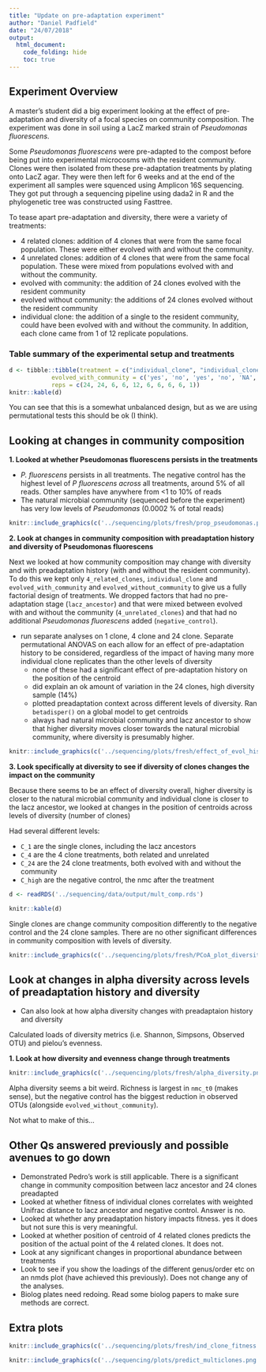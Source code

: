 ```yaml
---
title: "Update on pre-adaptation experiment"
author: "Daniel Padfield"
date: "24/07/2018"
output: 
  html_document:
    code_folding: hide
    toc: true
---
```


## Experiment Overview

A master's student did a big experiment looking at the effect of pre-adaptation and diversity of a focal species on community composition. The experiment was done in soil using a LacZ marked strain of _Pseudomonas fluorescens_.

Some _Pseudomonas fluorescens_ were pre-adapted to the compost before being put into experimental microcosms with the resident community. Clones were then isolated from these pre-adaptation treatments by plating onto LacZ agar. They were then left for 6 weeks and at the end of the experiment all samples were squenced using Amplicon 16S sequencing. They got put through a sequencing pipeline using dada2 in R and the phylogenetic tree was constructed using Fasttree.

To tease apart pre-adaptation and diversity, there were a variety of treatments:

- 4 related clones: addition of 4 clones that were from the same focal population. These were either evolved with and without the community. 
- 4 unrelated clones: addition of 4 clones that were from the same focal population. These were mixed from populations evolved with and without the community.
- evolved with community: the addition of 24 clones evolved with the resident community
- evolved without community: the additions of 24 clones evolved without the resident community
- individual clone: the addition of a single to the resident community, could have been evolved with and without the community. In addition, each clone came from 1 of 12 replicate populations.

### Table summary of the experimental setup and treatments

```r
d <- tibble::tibble(treatment = c("individual_clone", "individual_clone", "4_related_clones", "4_related_clones", "4_unrelated_clones",  "evolved_without_community", "evolved_with_community", "lacz_ancestor", "negative_control", "nmc_t0"),
            evolved_with_community = c('yes', 'no', 'yes', 'no', 'NA', 'no', 'yes', 'no', 'NA', 'NA'),
            reps = c(24, 24, 6, 6, 12, 6, 6, 6, 6, 1))
knitr::kable(d)
```

You can see that this is a somewhat unbalanced design, but as we are using permutational tests this should be ok (I think).

## Looking at changes in community composition

__1. Looked at whether Pseudomonas fluorescens persists in the treatments__

- _P. fluorescens_ persists in all treatments. The negative control has the highest level of _P fluorescens across_ all treatments, around 5% of all reads. Other samples have anywhere from <1 to 10% of reads
- The natural microbial community (sequenced before the experiment) has very low levels of _Pseudomonas_ (0.0002 % of total reads)

```r
knitr::include_graphics(c('../sequencing/plots/fresh/prop_pseudomonas.png'))
```

__2. Look at changes in community composition with preadaptation history and diversity of Pseudomonas fluorescens__

Next we looked at how community composition may change with diversity and with preadaptation history (with and without the resident community). To do this we kept only `4_related_clones`, `individual_clone` and `evolved_with_community` and `evolved_without_community` to give us a fully factorial design of treatments. We dropped factors that had no pre-adaptation stage (`lacz_ancestor`) and that were mixed between evolved with and without the community (`4_unrelated_clones`) and that had no additional _Pseudomonas fluorescens_ added (`negative_control`).

- run separate analyses on 1 clone, 4 clone and 24 clone. Separate permutational ANOVAS on each allow for an effect of pre-adaptation history to be considered, regardless of the impact of having many more individual clone replicates than the other levels of diversity
    - none of these had a significant effect of pre-adaptation history on the position of the centroid
    - did explain an ok amount of variation in the 24 clones, high diversity sample (14%)
    - plotted preadaptation context across different levels of diversity. Ran `betadisper()` on a global model to get centroids
    - always had natural microbial community and lacz ancestor to show that higher diversity moves closer towards the natural microbial community, where diversity is presumably higher.
    
    
```r
knitr::include_graphics(c('../sequencing/plots/fresh/effect_of_evol_history.png'))
```

__3. Look specifically at diversity to see if diversity of clones changes the impact on the community__

Because there seems to be an effect of diversity overall, higher diversity is closer to the natural microbial community and individual clone is closer to the lacz ancestor, we looked at changes in the position of centroids across levels of diversity (number of clones)

Had several different levels:

- `C_1` are the single clones, including the lacz ancestors
- `C_4` are the 4 clone treatments, both related and unrelated
- `C_24` are the 24 clone treatments, both evolved with and without the community
- `C_high` are the negative control, the nmc after the treatment

```r
d <- readRDS('../sequencing/data/output/mult_comp.rds')

knitr::kable(d)
```

Single clones are change community composition differently to the negative control and the 24 clone samples. There are no other significant differences in community composition with levels of diversity.

```r
knitr::include_graphics(c('../sequencing/plots/fresh/PCoA_plot_diversity.png'))
```

## Look at changes in alpha diversity across levels of preadaptation history and diversity

- Can also look at how alpha diversity changes with preadaptaion history and diversity

Calculated loads of diversity metrics (i.e. Shannon, Simpsons, Observed OTU) and pielou's evenness.

__1. Look at how diversity and evenness change through treatments__

```r
knitr::include_graphics(c('../sequencing/plots/fresh/alpha_diversity.png'))
```

Alpha diversity seems a bit weird. Richness is largest in `nmc_t0` (makes sense), but the negative control has the biggest reduction in observed OTUs (alongside `evolved_without_community`).

Not what to make of this...

## Other Qs answered previously and possible avenues to go down

- Demonstrated Pedro's work is still applicable. There is a significant change in community composition between lacz ancestor and 24 clones preadapted
- Looked at whether fitness of individual clones correlates with weighted Unifrac distance to lacz ancestor and negative control. Answer is no.
- Looked at whether any preadaptation history impacts fitness. yes it does but not sure this is very meaningful.
- Looked at whether position of centroid of 4 related clones predicts the position of the actual point of the 4 related clones. It does not.
- Look at any significant changes in proportional abundance between treatments
- Look to see if you show the loadings of the different genus/order etc on an nmds plot (have achieved this previously). Does not change any of the analyses.
- Biolog plates need redoing. Read some biolog papers to make sure methods are correct.

## Extra plots

```r
knitr::include_graphics(c('../sequencing/plots/fresh/ind_clone_fitness.png'))
```

```r
knitr::include_graphics(c('../sequencing/plots/predict_multiclones.png'))
```
